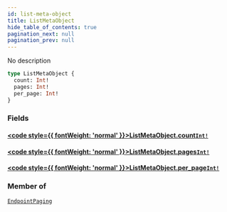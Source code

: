```yaml
---
id: list-meta-object
title: ListMetaObject
hide_table_of_contents: true
pagination_next: null
pagination_prev: null
---
```








No description

```graphql
type ListMetaObject {
  count: Int!
  pages: Int!
  per_page: Int!
}
```


### Fields

#### [<code style={{ fontWeight: 'normal' }}>ListMetaObject.<b>count</b></code>](#)<Bullet />[`Int!`](/graphql/scalars/int) <Badge class="secondary" text="non-null"/> <Badge class="secondary" text="scalar"/>
> 
> 

#### [<code style={{ fontWeight: 'normal' }}>ListMetaObject.<b>pages</b></code>](#)<Bullet />[`Int!`](/graphql/scalars/int) <Badge class="secondary" text="non-null"/> <Badge class="secondary" text="scalar"/>
> 
> 

#### [<code style={{ fontWeight: 'normal' }}>ListMetaObject.<b>per_page</b></code>](#)<Bullet />[`Int!`](/graphql/scalars/int) <Badge class="secondary" text="non-null"/> <Badge class="secondary" text="scalar"/>
> 
> 



### Member of

[`EndpointPaging`](/graphql/objects/endpoint-paging)  <Badge className="secondary" text="object"/>



